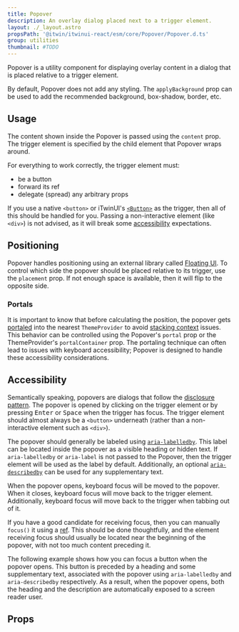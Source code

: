```yaml
---
title: Popover
description: An overlay dialog placed next to a trigger element.
layout: ./_layout.astro
propsPath: '@itwin/itwinui-react/esm/core/Popover/Popover.d.ts'
group: utilities
thumbnail: #TODO
---
```



Popover is a utility component for displaying overlay content in a dialog that is placed relative to a trigger element.

<LiveExample src='Popover.main.tsx'>
  <AllExamples.PopoverMainExample client:load />
</LiveExample>

By default, Popover does not add any styling. The `applyBackground` prop can be used to add the recommended background, box-shadow, border, etc.

## Usage

The content shown inside the Popover is passed using the `content` prop. The trigger element is specified by the child element that Popover wraps around.

For everything to work correctly, the trigger element must:

- be a button
- forward its ref
- delegate (spread) any arbitrary props

If you use a native `<button>` or iTwinUI's [`<Button>`](button) as the trigger, then all of this should be handled for you. Passing a non-interactive element (like `<div>`) is not advised, as it will break some [accessibility](#accessibility) expectations.

## Positioning

Popover handles positioning using an external library called [Floating UI](floating-ui.com/). To control which side the popover should be placed relative to its trigger, use the `placement` prop. If not enough space is available, then it will flip to the opposite side.

<LiveExample src='Popover.placement.tsx'>
  <AllExamples.PopoverPlacementExample client:load />
</LiveExample>

### Portals

It is important to know that before calculating the position, the popover gets [portaled](https://react.dev/reference/react-dom/createPortal) into the nearest `ThemeProvider` to avoid [stacking context](https://developer.mozilla.org/en-US/docs/Web/CSS/CSS_positioned_layout/Understanding_z-index/Stacking_context) issues. This behavior can be controlled using the Popover's `portal` prop or the ThemeProvider's `portalContainer` prop. The portaling technique can often lead to issues with keyboard accessibility; Popover is designed to handle these accessibility considerations.

## Accessibility

Semantically speaking, popovers are dialogs that follow the [disclosure pattern](https://www.w3.org/WAI/ARIA/apg/patterns/disclosure/). The popover is opened by clicking on the trigger element or by pressing <kbd>Enter</kbd> or <kbd>Space</kbd> when the trigger has focus. The trigger element should almost always be a `<button>` underneath (rather than a non-interactive element such as `<div>`).

The popover should generally be labeled using [`aria-labelledby`](https://developer.mozilla.org/en-US/docs/Web/Accessibility/ARIA/Attributes/aria-labelledby). This label can be located inside the popover as a visible heading or hidden text. If `aria-labelledby` or `aria-label` is not passed to the Popover, then the trigger element will be used as the label by default. Additionally, an optional [`aria-describedby`](https://developer.mozilla.org/en-US/docs/Web/Accessibility/ARIA/Attributes/aria-describedby) can be used for any supplementary text.

When the popover opens, keyboard focus will be moved to the popover. When it closes, keyboard focus will move back to the trigger element. Additionally, keyboard focus will move back to the trigger when tabbing out of it.

If you have a good candidate for receiving focus, then you can manually `focus()` it using a [ref](https://react.dev/learn/manipulating-the-dom-with-refs). This should be done thoughtfully, and the element receiving focus should usually be located near the beginning of the popover, with not too much content preceding it.

The following example shows how you can focus a button when the popover opens. This button is preceded by a heading and some supplementary text, associated with the popover using `aria-labelledby` and `aria-describedby` respectively. As a result, when the popover opens, both the heading and the description are automatically exposed to a screen reader user.

<LiveExample src='Popover.focus.tsx'>
  <AllExamples.PopoverFocusExample client:load />
</LiveExample>

## Props

<PropsTable path={frontmatter.propsPath} />

